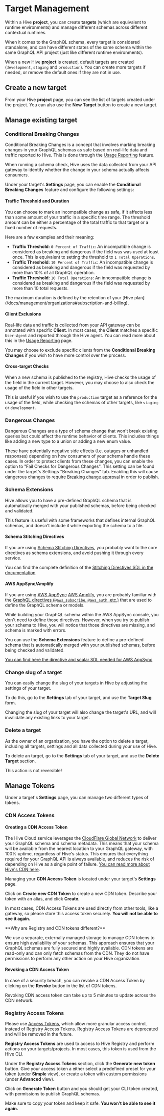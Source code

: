 
# Target Management

Within a Hive **project**, you can create **targets** (which are equivalent to runtime environments)
and manage different schemas across different contextual runtimes.

When it comes to the GraphQL schema, every target is considered standalone, and can have different
states of the same schema within the same GraphQL API project (just like different runtime
environments).

When a new Hive **project** is created, default targets are created (`development`, `staging` and
`production`). You can create more targets if needed, or remove the default ones if they are not in
use.

## Create a new target

From your Hive **project** page, you can see the list of targets created under the project. You can
also use the **New Target** button to create a new target.

<NextImage
  alt="Create Target Form"
  src={newTargetFormImage}
  className="mt-10 max-w-xl rounded-lg drop-shadow-md"
/>

## Manage existing target

### Conditional Breaking Changes

Conditional Breaking Changes is a concept that involves marking breaking changes in your GraphQL
schemas as safe based on real-life data and traffic reported to Hive. This is done through the
[Usage Reporting](/docs/schema-registry/usage-reporting) feature.

When running a schema check, Hive uses the data collected from your API gateway to identify whether
the change in your schema actually affects consumers.

<NextImage
  alt="Conditional Breaking Changes"
  src={targetConditionalBreakingChangesImage}
  className="mt-10 max-w-3xl rounded-lg drop-shadow-md"
/>

Under your target's **Settings** page, you can enable the **Conditional Breaking Changes** feature
and configure the following settings:

#### Traffic Threshold and Duration

You can choose to mark an incompatible change as safe, if it affects less than some amount of your
traffic in a specific time range. The threshold amount can be either a percentage of the total
traffic to that target or a fixed number of requests.

Here are a few examples and their meaning:

- **Traffic Threshold:** `0 Percent of Traffic`: An incompatible change is considered as breaking
  and dangerous if the field was was used at least once. This is equivalent to setting the threshold
  to `1 Total Operations`.
- **Traffic Threshold:** `10 Percent of Traffic`: An incompatible change is considered as breaking
  and dangerous if the field was requested by more than 10% of all GraphQL operation.
- **Traffic Threshold:** `10 Total Operations`: An inncompatible change is considered as breaking
  and dangerous if the field was requested by more than 10 total requests.

<Callout type="info">
  The maximum duration is defined by the retention of your [Hive
  plan](/docs/management/organizations#subscription-and-billing).
</Callout>

#### Client Exclusions

Real-life data and traffic is collected from your API gateway can be annotated with specific
**Client**. In most cases, the **Client** matches a specific `User-Agent` and reported through the
Hive agent. You can read more about this in the
[Usage Reporting](/docs/schema-registry/usage-reporting) page.

You may choose to exclude specific clients from the **Conditional Breaking Changes** if you wish to
have more control over the process.

#### Cross-target Checks

When a new schema is published to the registry, Hive checks the usage of the field in the current
target. However, you may choose to also check the usage of the field in other targets.

This is useful if you wish to use the `production` target as a reference for the usage of the field,
while checking the schemas of other targets, like `staging` or `development`.

### Dangerous Changes

Dangerous Changes are a type of schema change that won't break existing queries but could affect the
runtime behavior of clients. This includes things like adding a new type to a union or adding a new
enum value.

These have potentially negative side effects (I.e. outages or unhandled responses) depending on how
consumers of your schema handle these cases. In order to protect clients from these changes, you can
enable the option to "Fail Checks for Dangerous Changes". This setting can be found under the
target's Settings "Breaking Changes" tab. Enabling this will cause dangerous changes to require
[Breaking change approval](/docs/schema-registry#approve-breaking-schema-changes) in order to
publish.

### Schema Extensions

Hive allows you to have a pre-defined GraphQL schema that is automatically merged with your
published schemas, before being checked and validated.

This feature is useful with some frameworks that defines internal GraphQL schemas, and doesn't
include it while exporting the schema to a file.

#### Schema Stitching Directives

If you are using
[Schema Stitching Directives](https://the-guild.dev/graphql/stitching/docs/approaches/stitching-directives),
you probably want to the core directives as schema extensions, and avoid pushing it through every
service.

You can find the complete definition of the
[Stitching Directives SDL in the documentation](https://the-guild.dev/graphql/stitching/docs/approaches/stitching-directives#directives-glossary)

#### AWS AppSync/Amplify

If you are using [AWS AppSync](https://aws.amazon.com/appsync/)
[AWS Amplify](https://docs.amplify.aws/), you are probably familiar with the
[GraphQL directives (`@aws_subscribe`, `@aws_auth`, etc.)](https://docs.amplify.aws/cli-legacy/graphql-transformer/directives/)
that are used to define the GraphQL schema or models.

While building your GraphQL schema within the AWS AppSync console, you don't need to define those
directives. However, when you try to publish your schema to Hive, you will notice that those
directives are missing, and schema is marked with errors.

You can use the **Schema Extensions** feature to define a pre-defined schema that is automatically
merged with your published schemas, before being checked and validated.

[You can find here the directive and scalar SDL needed for AWS AppSync](https://github.com/kamilkisiela/graphql-inspector/blob/d0efec031b64aae94818d749b697e73276f0f239/packages/loaders/loaders/src/index.ts#L57-L82)

### Change slug of a target

You can easily change the slug of your targets in Hive by adjusting the settings of your target.

To do this, go to the **Settings** tab of your target, and use the **Target Slug** form.

<Callout type="warning">
  Changing the slug of your target will also change the target's URL, and will invalidate any
  existing links to your target.
</Callout>

### Delete a target

As the owner of an organization, you have the option to delete a target, including all targets,
settings and all data collected during your use of Hive.

To delete an target, go to the **Settings** tab of your target, and use the **Delete Target**
section.

<Callout type="warning">This action is not reversible!</Callout>

## Manage Tokens

Under a target's **Settings** page, you can manage two different types of tokens.

### CDN Access Tokens

#### Creating a CDN Access Token

The Hive Cloud service leverages the
[CloudFlare Global Network](https://www.cloudflare.com/network/) to deliver your GraphQL schema and
schema metadata. This means that your schema will be available from the nearest location to your
GraphQL gateway, with 100% uptime, regardless of Hive's status. This ensures that everything
required for your GraphQL API is always available, and reduces the risk of depending on Hive as a
single point of failure. [You can read more about Hive's CDN here](/docs/high-availability-cdn).

Managing your **CDN Access Token** is located under your target's **Settings** page.

Click on **Create new CDN Token** to create a new CDN token. Describe your token with an alias, and
click **Create**.

In most cases, CDN Access Tokens are used directly from other tools, like a gateway, so please store
this access token securely. **You will not be able to see it again.**

<Callout type="info">
**Why are Registry and CDN tokens different?**

We use a separate, externally managed storage to manage CDN tokens to ensure high availability of
your schemas. This approach ensures that your GraphQL schemas are fully secured and highly
available. CDN tokens are read-only and can only fetch schemas from the CDN. They do not have
permissions to perform any other action on your Hive organization.

</Callout>

#### Revoking a CDN Access Token

In case of a security breach, you can revoke a CDN Access Token by clicking on the **Revoke** button
in the list of CDN tokens.

<Callout type="info">
  Revoking CDN access token can take up to 5 minutes to update across the CDN network.
</Callout>

### Registry Access Tokens

<Callout type="warning">

Please use [Access Tokens](/docs/management/access-tokens), which allow more granular access
control, instead of Registry Access Tokens. Registry Access Tokens are deprecated and will be
removed in the future.

</Callout>

**Registry Access Tokens** are used to access to Hive Registry and perform actions on your
targets/projects. In most cases, this token is used from the Hive CLI.

Under the **Registry Access Tokens** section, click the **Generate new token** button. Give your
access token a either select a predefined preset for your token (under **Simple** view), or create a
token with custom permissions (under **Advanced** view).

<NextImage
  alt="Create Registry Token Form"
  src={tokenImage}
  className="mt-10 max-w-md rounded-lg drop-shadow-md"
/>

Click on **Generate Token** button and you should get your CLI token created, with permissions to
publish GraphQL schemas.

<NextImage
  alt="Created Token"
  src={tokenCreateSuccess}
  className="mt-10 max-w-xl rounded-lg drop-shadow-md"
/>

Make sure to copy your token and keep it safe. **You won't be able to see it again.**
